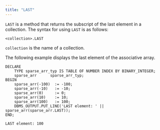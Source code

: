 ```yaml
---
title: "LAST"
---
```


<div id="last" class="registered_link"></div>

`LAST` is a method that returns the subscript of the last element in a collection. The syntax for using `LAST` is as follows:

```text
<collection>.LAST
```

`collection` is the name of a collection.

The following example displays the last element of the associative array.

```text
DECLARE
    TYPE sparse_arr_typ IS TABLE OF NUMBER INDEX BY BINARY_INTEGER;
    sparse_arr      sparse_arr_typ;
BEGIN
    sparse_arr(-100)  := -100;
    sparse_arr(-10)   := -10;
    sparse_arr(0)     := 0;
    sparse_arr(10)    := 10;
    sparse_arr(100)   := 100;
    DBMS_OUTPUT.PUT_LINE('LAST element: ' || sparse_arr(sparse_arr.LAST));
END;

LAST element: 100
```
